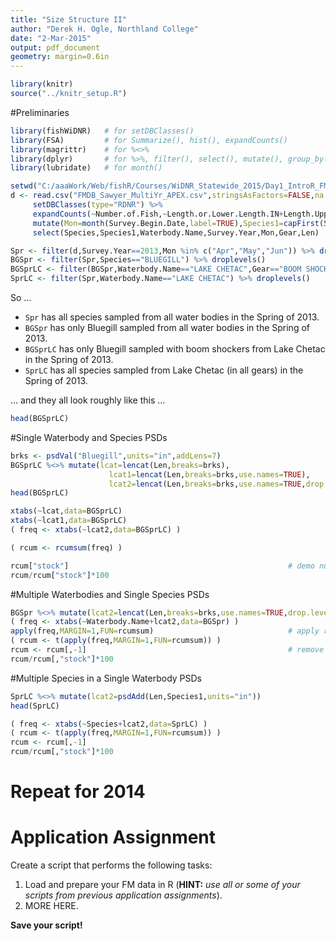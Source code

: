 ```yaml
---
title: "Size Structure II"
author: "Derek H. Ogle, Northland College"
date: "2-Mar-2015"
output: pdf_document
geometry: margin=0.6in
---
```


```r
library(knitr)
source("../knitr_setup.R")
```

#Preliminaries
```r
library(fishWiDNR)   # for setDBClasses()
library(FSA)         # for Summarize(), hist(), expandCounts()
library(magrittr)    # for %<>%
library(dplyr)       # for %>%, filter(), select(), mutate(), group_by(), summarize()
library(lubridate)   # for month()
```

```r
setwd("C:/aaaWork/Web/fishR/Courses/WiDNR_Statewide_2015/Day1_IntroR_FMData")
d <- read.csv("FMDB_Sawyer_MultiYr_APEX.csv",stringsAsFactors=FALSE,na.strings=c("-","NA","")) %>%
     setDBClasses(type="RDNR") %>%
     expandCounts(~Number.of.Fish,~Length.or.Lower.Length.IN+Length.Upper.IN,new.name="Len") %>%
     mutate(Mon=month(Survey.Begin.Date,label=TRUE),Species1=capFirst(Species)) %>%
     select(Species,Species1,Waterbody.Name,Survey.Year,Mon,Gear,Len)
```
```r
Spr <- filter(d,Survey.Year==2013,Mon %in% c("Apr","May","Jun")) %>% droplevels()
BGSpr <- filter(Spr,Species=="BLUEGILL") %>% droplevels()
BGSprLC <- filter(BGSpr,Waterbody.Name=="LAKE CHETAC",Gear=="BOOM SHOCKER") %>% droplevels()
SprLC <- filter(Spr,Waterbody.Name=="LAKE CHETAC") %>% droplevels()
```
So ...

* `Spr` has all species sampled from all water bodies in the Spring of 2013.
* `BGSpr` has only Bluegill sampled from all water bodies in the Spring of 2013.
* `BGSprLC` has only Bluegill sampled with boom shockers from Lake Chetac in the Spring of 2013.
* `SprLC` has all species sampled from Lake Chetac (in all gears) in the Spring of 2013.

... and they all look roughly like this ...

```r
head(BGSprLC)
```

\vspace{18pt}

\newpage

#Single Waterbody and Species PSDs
```r
brks <- psdVal("Bluegill",units="in",addLens=7)
BGSprLC %<>% mutate(lcat=lencat(Len,breaks=brks),
                      lcat1=lencat(Len,breaks=brks,use.names=TRUE),
                      lcat2=lencat(Len,breaks=brks,use.names=TRUE,drop.levels=TRUE))
head(BGSprLC)
```

```r
xtabs(~lcat,data=BGSprLC)
xtabs(~lcat1,data=BGSprLC)
( freq <- xtabs(~lcat2,data=BGSprLC) )
```

```r
( rcum <- rcumsum(freq) )
```

```r
rcum["stock"]                                                 # demo number of stock fish
rcum/rcum["stock"]*100
```

\newpage

#Multiple Waterbodies and Single Species PSDs

```r
BGSpr %<>% mutate(lcat2=lencat(Len,breaks=brks,use.names=TRUE,drop.levels=TRUE))
( freq <- xtabs(~Waterbody.Name+lcat2,data=BGSpr) )
apply(freq,MARGIN=1,FUN=rcumsum)                              # apply result has wrong orientation
( rcum <- t(apply(freq,MARGIN=1,FUN=rcumsum)) )
rcum <- rcum[,-1]                                             # remove "substock" column
rcum/rcum[,"stock"]*100
```


#Multiple Species in a Single Waterbody PSDs

```r
SprLC %<>% mutate(lcat2=psdAdd(Len,Species1,units="in"))
head(SprLC)

( freq <- xtabs(~Species+lcat2,data=SprLC) )
( rcum <- t(apply(freq,MARGIN=1,FUN=rcumsum)) )
rcum <- rcum[,-1] 
rcum/rcum[,"stock"]*100
```


# Repeat for 2014


# Application Assignment

Create a script that performs the following tasks:

1. Load and prepare your FM data in R (**HINT:** *use all or some of your scripts from previous application assignments*).
1. MORE HERE.

**Save your script!**
